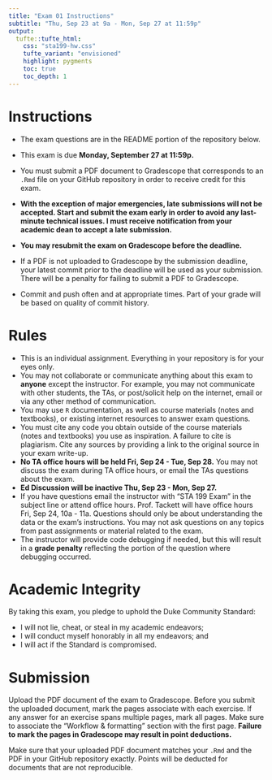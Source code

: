 ```yaml
---
title: "Exam 01 Instructions"
subtitle: "Thu, Sep 23 at 9a - Mon, Sep 27 at 11:59p"
output: 
  tufte::tufte_html:
    css: "sta199-hw.css"
    tufte_variant: "envisioned"
    highlight: pygments
    toc: true
    toc_depth: 1
---
```


# Instructions

-   The exam questions are in the README portion of the repository
    below.

-   This exam is due **Monday, September 27 at 11:59p.**

-   You must submit a PDF document to Gradescope that corresponds to an
    `.Rmd` file on your GitHub repository in order to receive credit for
    this exam.

-   **With the exception of major emergencies, late submissions will not
    be accepted. Start and submit the exam early in order to avoid any
    last-minute technical issues. I must receive notification from your
    academic dean to accept a late submission.**

-   **You may resubmit the exam on Gradescope before the deadline.**

-   If a PDF is not uploaded to Gradescope by the submission deadline,
    your latest commit prior to the deadline will be used as your
    submission. There will be a penalty for failing to submit a PDF to
    Gradescope.

-   Commit and push often and at appropriate times. Part of your grade
    will be based on quality of commit history.

# Rules

-   This is an individual assignment. Everything in your repository is
    for your eyes only.
-   You may not collaborate or communicate anything about this exam to
    **anyone** except the instructor. For example, you may not
    communicate with other students, the TAs, or post/solicit help on
    the internet, email or via any other method of communication.
-   You may use `R` documentation, as well as course materials (notes
    and textbooks), or existing internet resources to answer exam
    questions.
-   You must cite any code you obtain outside of the course materials
    (notes and textbooks) you use as inspiration. A failure to cite is
    plagiarism. Cite any sources by providing a link to the original
    source in your exam write-up.
-   **No TA office hours will be held Fri, Sep 24 - Tue, Sep 28.** You may
    not discuss the exam during TA office hours, or email the TAs
    questions about the exam.
-   **Ed Discussion will be inactive Thu, Sep 23 - Mon, Sep 27.**
-   If you have questions email the instructor with "STA 199 Exam" in
    the subject line or attend office hours. Prof. Tackett will have
    office hours Fri, Sep 24, 10a - 11a. Questions should only be about
    understanding the data or the exam's instructions. You may not ask
    questions on any topics from past assignments or material related to
    the exam.
-   The instructor will provide code debugging if needed, but this will
    result in a **grade penalty** reflecting the portion of the question
    where debugging occurred.

# Academic Integrity

By taking this exam, you pledge to uphold the Duke Community Standard:

-   I will not lie, cheat, or steal in my academic endeavors;
-   I will conduct myself honorably in all my endeavors; and
-   I will act if the Standard is compromised.

# Submission

Upload the PDF document of the exam to Gradescope. Before you submit the
uploaded document, mark the pages associate with each exercise. If any
answer for an exercise spans multiple pages, mark all pages. Make sure
to associate the "Workflow & formatting" section with the first page.
**Failure to mark the pages in Gradescope may result in point
deductions.**

Make sure that your uploaded PDF document matches your `.Rmd` and the
PDF in your GitHub repository exactly. Points will be deducted for
documents that are not reproducible.
